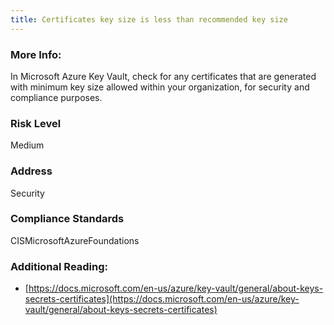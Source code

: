 ```yaml
---
title: Certificates key size is less than recommended key size
---
```


### More Info:

In Microsoft Azure Key Vault, check for any certificates that are generated with minimum key size allowed within your organization, for security and compliance purposes.

### Risk Level

Medium

### Address

Security

### Compliance Standards

CISMicrosoftAzureFoundations

### Additional Reading:

- [https://docs.microsoft.com/en-us/azure/key-vault/general/about-keys-secrets-certificates](https://docs.microsoft.com/en-us/azure/key-vault/general/about-keys-secrets-certificates)
